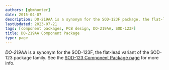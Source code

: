 ```yaml
---
authors: [gbmhunter]
date: 2015-04-07
description: DO-219AA is a synonym for the SOD-123F package, the flat-lead variant of the SOD-123 package family.
lastUpdated: 2023-07-21
tags: [component packages, PCB design, DO-219AA, SOD-123F]
title: DO-219AA Component Package
type: page
---
```


_DO-219AA_ is a synonym for the SOD-123F, the flat-lead variant of the SOD-123 package family. See the [SOD-123 Component Package page](/pcb-design/component-packages/sod-123-component-package/) for more info.
